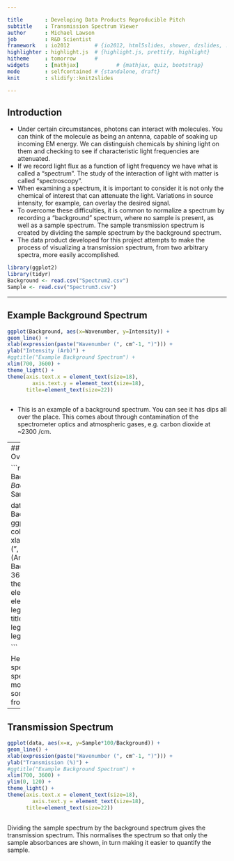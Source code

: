 ```yaml
---

title       : Developing Data Products Reproducible Pitch 
subtitle    : Transmission Spectrum Viewer
author      : Michael Lawson
job         : R&D Scientist
framework   : io2012        # {io2012, html5slides, shower, dzslides, ...}
highlighter : highlight.js  # {highlight.js, prettify, highlight}
hitheme     : tomorrow      # 
widgets     : [mathjax]            # {mathjax, quiz, bootstrap}
mode        : selfcontained # {standalone, draft}
knit        : slidify::knit2slides

---
```


## Introduction


* Under certain circumstances, photons can interact with molecules. You can think of the molecule as being an antenna, capable of soaking up incoming EM energy. We can distinguish chemicals by shining light on them and checking to see if characteristic light frequencies are attenuated.
* If we record light flux as a function of light frequency we have what is called a "spectrum". The study of the interaction of light with matter is called "spectroscopy".
* When examining a spectrum, it is important to consider it is not only the chemical of interest that can attenuate the light. Variations in source intensity, for example, can overlay the desired signal.
* To overcome these difficulties, it is common to normalize a spectrum by recording a "background" spectrum, where no sample is present, as well as a sample spectrum. The sample transmission spectrum is created by dividing the sample spectrum by the background spectrum.
* The data product developed for this project attempts to make the process of visualizing a transmission spectrum, from two arbitrary spectra, more easily accomplished.


```r
library(ggplot2)
library(tidyr)
Background <- read.csv("Spectrum2.csv")
Sample <- read.csv("Spectrum3.csv")
```
--- 

## Example Background Spectrum

```r

ggplot(Background, aes(x=Wavenumber, y=Intensity)) +
geom_line() + 
xlab(expression(paste("Wavenumber (", cm^-1, ")"))) +
ylab("Intensity (Arb)") +
#ggtitle("Example Background Spectrum") +
xlim(700, 3600) + 
theme_light() + 
theme(axis.text.x = element_text(size=18),
        axis.text.y = element_text(size=18),
      title=element_text(size=22))
      
```

* This is an example of a background spectrum. You can see it has dips all over the place. This comes about through contamination of the spectrometer optics and atmospheric gases, e.g. carbon dioxide at ~2300 /cm.

---
## Example Sample Spectrum Overlay

```r


data <- data.frame(x = Background$Wavenumber, 
                   Background = Background$Intensity, 
                   Sample = Sample$Intensity)

data %>%
  gather(key, value, Background, Sample) %>%
  ggplot(aes(x=x, y=value, colour=key)) +
  geom_line() + 
  xlab(expression(paste("Wavenumber (", cm^-1, ")"))) +
  ylab("Intensity (Arb)") +
  #ggtitle("Example Background Spectrum") +
  xlim(700, 3600) + 
  theme_light() + 
  theme(axis.text.x = element_text(size=18),
          axis.text.y = element_text(size=18),
        legend.text=element_text(size=15),
        title=element_text(size=22),
        legend.position = c(0.86, 0.85),
        legend.title = element_blank())

```

Here I've overplayed a sample spectrum onto the background spectrum I showed earlier. Note that most of the dips are the same, but some are not. The extra dips come from the sample.

---

## Transmission Spectrum

```r

ggplot(data, aes(x=x, y=Sample*100/Background)) +
geom_line() + 
xlab(expression(paste("Wavenumber (", cm^-1, ")"))) +
ylab("Transmission (%)") +
#ggtitle("Example Background Spectrum") +
xlim(700, 3600) + 
ylim(0, 120) + 
theme_light() + 
theme(axis.text.x = element_text(size=18),
        axis.text.y = element_text(size=18),
      title=element_text(size=22))
      
```

Dividing the sample spectrum by the background spectrum gives the transmission spectrum. This normalises the spectrum so that only the sample absorbances are shown, in turn making it easier to quantify the sample.






